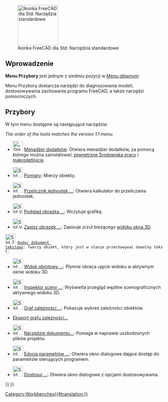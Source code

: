 <languages/>

{{Docnav/pl
|[[Std_View_Menu/pl|Menu Widok]]
|[[Std_Macro_Menu/pl|Menu Makrodefinicje]]
|[[Std_Base/pl|Std: Narzędzia standardowe]]
|IconL=
|IconR=
|IconC=Freecad.svg
}}

[[Image:Freecad.svg|thumb|128px|Ikonka FreeCAD dla Std: Narzędzia standardowe]]

{{TOCright}}

<span id="Introduction"></span>
==Wprowadzenie==

'''Menu Przybory''' jest jednym z siedmiu pozycji w [[Standard_Menu/pl|Menu głównym]]:

<!--Proszę zachować informacje poniżej zsynchronizowane z Std_Base, Standard_Menu, Std_File_Menu itd.-->

{{StdMenu
|
[[Std_File_Menu/pl|Plik]]
&nbsp;&nbsp;&nbsp;
[[Std_Edit_Menu/pl|Edycja]]
&nbsp;&nbsp;&nbsp;
[[Std_View_Menu/pl|Widok]]
&nbsp;&nbsp;&nbsp;
[[Std_Tools_Menu/pl|Przybory]]
&nbsp;&nbsp;&nbsp;
[[Std_Macro_Menu/pl|Makrodefinicje]]
&nbsp;&nbsp;&nbsp;
[[Std_Windows_Menu/pl|Okna]]
&nbsp;&nbsp;&nbsp;
[[Std_Help_Menu/pl|Pomoc]]
}}

<!--Proszę zachować informacje poniżej zsynchronizowane z Standard_Menu-->
Menu Przybory dostarcza narzędzi do diagnozowania modeli, dostosowywania zachowania programu FreeCAD, a także narzędzi pomocniczych.

<span id="Tools"></span>
==Przybory==

W tym menu dostępne są następujące narzędzia:

''The order of the tools matches the version 1.1 menu.''

* [[Image: Std_AddonMgr.svg|32px]] [[Std_AddonMgr/pl|Menadżer dodatków]]: Otwiera menadżer dodatków, za pomocą którego można zainstalować [[External_workbenches/pl|zewnętrzne Środowiska pracy]] i [[macros/pl|makrodefinicje]].

* [[Image:Std_Measure.svg|32px]] [[Std_Measure/pl|Pomiary]]: Mierzy obiekty. {{Version/pl|1.0}}

* [[Image:Std_UnitsCalculator.svg|32px]] [[Std_UnitsCalculator/pl|Przelicznik jednostek ...]]: Otwiera kalkulator do przeliczania jednostek.

* [[Image:Std_ViewLoadImage.svg|32px]] [[Std_ViewLoadImage/pl|Podgląd obrazka ...]]: Wczytuje grafikę. {{Version/pl|0.21}}

* [[Image:Std_ViewScreenShot.svg|32px]] [[Std_ViewScreenShot/pl|Zapisz obrazek ...]]: Zapisuje zrzut bieżącego [[3D_view/pl|widoku okna 3D]].

 [[File:Std_TextDocument.svg|32px]] [[Std_TextDocument/pl|Dodaj dokument tekstowy]]: Tworzy obiekt, który jest w stanie przechowywać dowolny tekst.

* [[Image:Std_DemoMode.svg|32px]] [[Std_DemoMode/pl|Widok obrotowy ...]]: Płynnie obraca ujęcie widoku w aktywnym oknie widoku 3D.

* [[Image:Std_SceneInspector.svg|32px]] [[Std_SceneInspector/pl|Inspektor sceny ...]]: Wyświetla przegląd węzłów scenograficznych aktywnego widoku 3D.

* [[Image:Std_DependencyGraph.svg|32px]] [[Std_ExportGraphviz/pl|Graf zależności ...]]: Pokazuje wykres zależności obiektów.

* [[Std_ExportDependencyGraph/pl|Eksport grafu zależności...]] {{Version/pl|0.21}}

* [[Image:Std_ProjectUtil.svg|32px]] [[Std_ProjectUtil/pl|Narzędzie dokumentu...]]: Pomaga w naprawie uszkodzonych plików projektu.

*[[Image:Std_DlgParameter.svg|32px]] [[Std_DlgParameter/pl|Edycja parametrów ...]]: Otwiera okno dialogowe dające dostęp do parametrów sterujących programem.

* [[Image:Std_DlgCustomize.svg|32px]] [[Std_DlgCustomize/pl|Dostosuj ...]]: Otwiera okno dialogowe z opcjami dostosowywania.


{{Docnav/pl
|[[Std_View_Menu/pl|Menu Widok]]
|[[Std_Macro_Menu/pl|Menu Makrodefinicje]]
|[[Std_Base/pl|Strona Startowa]]
|IconL=
|IconR=
|IconC=Freecad.svg
}}

{{Std_Base_navi{{#translation:}}}}
{{Userdocnavi{{#translation:}}}}
[[Category:Workbenches{{#translation:}}]]
